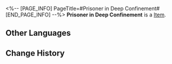 <%-- [PAGE_INFO]
PageTitle=#Prisoner in Deep Confinement#
[END_PAGE_INFO] --%>
{{Item Infobox
|id          = 81164
|image       = Item Prisoner in Deep Confinement.png
|type        = 
|invCategory = 
|rarity      = 5
|effect      = 
|description = 
|source1     = [[Cavern of Corrosion: Fyxestroll Garden]]
}}
'''Prisoner in Deep Confinement''' is a [[Item]].

==Other Languages==
{{Other Languages
|en   = Prisoner in Deep Confinement
|zhs  = 幽锁深牢的系囚
|zht  = 幽鎖深牢的繫囚
|ja   = 深い牢獄の囚人
|ko   = 깊은 감옥에 수감된 죄수
|es   = Prisionero aislado
|fr   = Prisonnier enchaîné
|ru   = Пленник мрачной темницы
|th   = Prisoner in Deep Confinement
|vi   = Tù Nhân Ngục Tối
|de   = Gefangene in tiefem Gewahrsam
|id   = Prisoner in Deep Confinement
|pt   = Prisioneiro em Confinamento Profundo
}}

==Change History==
{{Change History|2.0}}